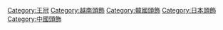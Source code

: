 {{catmain}}

[[Category:王冠|Category:王冠]]
[[Category:越南頭飾|Category:越南頭飾]]
[[Category:韓國頭飾|Category:韓國頭飾]]
[[Category:日本頭飾|Category:日本頭飾]]
[[Category:中國頭飾|Category:中國頭飾]]